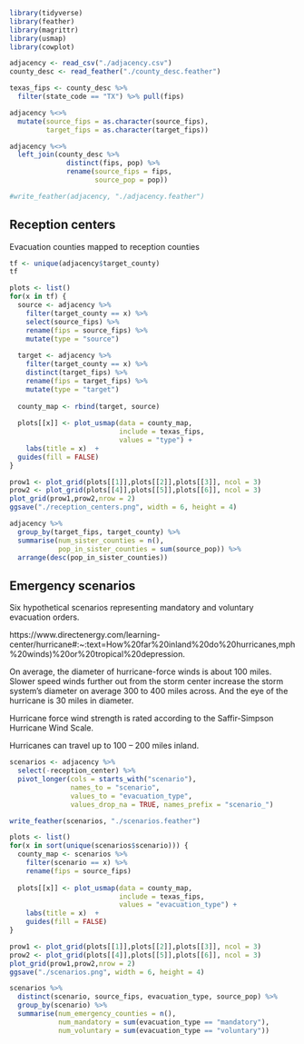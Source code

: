 
```r
library(tidyverse)
library(feather)
library(magrittr)
library(usmap)
library(cowplot)
```

```r
adjacency <- read_csv("./adjacency.csv")
county_desc <- read_feather("./county_desc.feather")

texas_fips <- county_desc %>% 
  filter(state_code == "TX") %>% pull(fips)

adjacency %<>% 
  mutate(source_fips = as.character(source_fips), 
         target_fips = as.character(target_fips))

adjacency %<>% 
  left_join(county_desc %>% 
              distinct(fips, pop) %>% 
              rename(source_fips = fips,
                     source_pop = pop)) 

#write_feather(adjacency, "./adjacency.feather")
```

## Reception centers

Evacuation counties mapped to reception counties

```r
tf <- unique(adjacency$target_county)
tf
```

```r
plots <- list()
for(x in tf) {
  source <- adjacency %>% 
    filter(target_county == x) %>% 
    select(source_fips) %>% 
    rename(fips = source_fips) %>% 
    mutate(type = "source")
  
  target <- adjacency %>% 
    filter(target_county == x) %>% 
    distinct(target_fips) %>% 
    rename(fips = target_fips) %>% 
    mutate(type = "target")
  
  county_map <- rbind(target, source)
  
  plots[[x]] <- plot_usmap(data = county_map, 
                           include = texas_fips, 
                           values = "type") + 
    labs(title = x)  + 
  guides(fill = FALSE)
}

prow1 <- plot_grid(plots[[1]],plots[[2]],plots[[3]], ncol = 3)
prow2 <- plot_grid(plots[[4]],plots[[5]],plots[[6]], ncol = 3)
plot_grid(prow1,prow2,nrow = 2)
ggsave("./reception_centers.png", width = 6, height = 4)
```

```r
adjacency %>% 
  group_by(target_fips, target_county) %>% 
  summarise(num_sister_counties = n(), 
            pop_in_sister_counties = sum(source_pop)) %>% 
  arrange(desc(pop_in_sister_counties))
```

## Emergency scenarios 

Six hypothetical scenarios representing mandatory and voluntary evacuation orders.

https://www.directenergy.com/learning-center/hurricane#:~:text=How%20far%20inland%20do%20hurricanes,mph%20winds)%20or%20tropical%20depression.

On average, the diameter of hurricane-force winds is about 100 miles. Slower speed winds further out from the storm center increase the storm system's diameter on average 300 to 400 miles across. And the eye of the hurricane is 30 miles in diameter.

Hurricane force wind strength is rated according to the Saffir-Simpson Hurricane Wind Scale. 

Hurricanes can travel up to 100 – 200 miles inland.

```r
scenarios <- adjacency %>% 
  select(-reception_center) %>% 
  pivot_longer(cols = starts_with("scenario"), 
               names_to = "scenario", 
               values_to = "evacuation_type", 
               values_drop_na = TRUE, names_prefix = "scenario_")

write_feather(scenarios, "./scenarios.feather")
```

```r
plots <- list()
for(x in sort(unique(scenarios$scenario))) {
  county_map <- scenarios %>% 
    filter(scenario == x) %>% 
    rename(fips = source_fips) 
  
  plots[[x]] <- plot_usmap(data = county_map, 
                           include = texas_fips, 
                           values = "evacuation_type") + 
    labs(title = x)  + 
    guides(fill = FALSE)
}

prow1 <- plot_grid(plots[[1]],plots[[2]],plots[[3]], ncol = 3)
prow2 <- plot_grid(plots[[4]],plots[[5]],plots[[6]], ncol = 3)
plot_grid(prow1,prow2,nrow = 2)
ggsave("./scenarios.png", width = 6, height = 4)
```

```r
scenarios %>% 
  distinct(scenario, source_fips, evacuation_type, source_pop) %>% 
  group_by(scenario) %>% 
  summarise(num_emergency_counties = n(), 
            num_mandatory = sum(evacuation_type == "mandatory"), 
            num_voluntary = sum(evacuation_type == "voluntary"))
```
